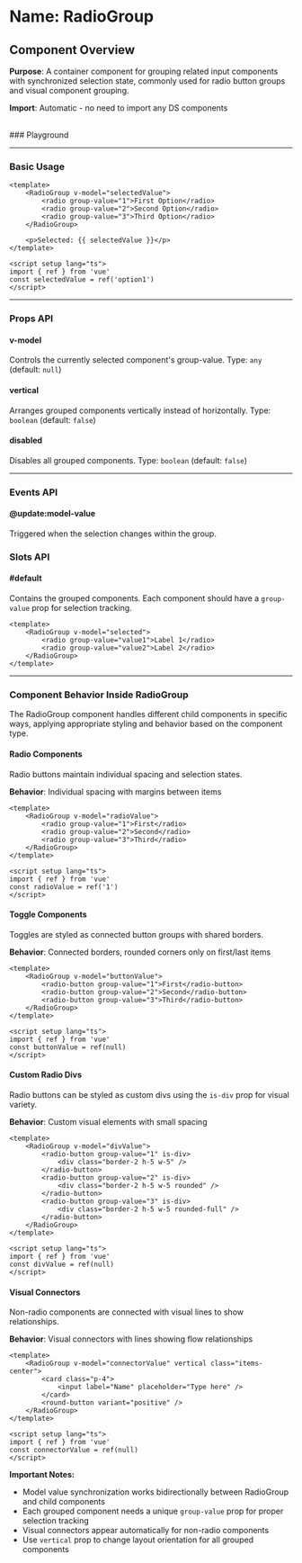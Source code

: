 
<Meta of={RadioGroup} />

# Name: RadioGroup
## Component Overview

**Purpose**: A container component for grouping related input components with synchronized selection state, commonly used for radio button groups and visual component grouping.

**Import**: Automatic - no need to import any DS components

<br />
### Playground

<Canvas of={RadioGroup.Radio} />
<Controls />

---

### Basic Usage

```vue
<template>
    <RadioGroup v-model="selectedValue">
        <radio group-value="1">First Option</radio>
        <radio group-value="2">Second Option</radio>
        <radio group-value="3">Third Option</radio>
    </RadioGroup>
    
    <p>Selected: {{ selectedValue }}</p>
</template>

<script setup lang="ts">
import { ref } from 'vue'
const selectedValue = ref('option1')
</script>
```

<Canvas sourceState="none" of={RadioGroup.Radio} />

---

### Props API

#### v-model
Controls the currently selected component's group-value. Type: `any` (default: `null`)

#### vertical
Arranges grouped components vertically instead of horizontally. Type: `boolean` (default: `false`)

<Canvas sourceState="none" of={RadioGroup.Vertical} />

#### disabled
Disables all grouped components. Type: `boolean` (default: `false`)

<Canvas sourceState="none" of={RadioGroup.Disabled} />

---

### Events API

#### @update:model-value
Triggered when the selection changes within the group.

### Slots API

#### #default
Contains the grouped components. Each component should have a `group-value` prop for selection tracking.

```vue
<template>
    <RadioGroup v-model="selected">
        <radio group-value="value1">Label 1</radio>
        <radio group-value="value2">Label 2</radio>
    </RadioGroup>
</template>
```

---

### Component Behavior Inside RadioGroup

The RadioGroup component handles different child components in specific ways, applying appropriate styling and behavior based on the component type.

#### Radio Components
Radio buttons maintain individual spacing and selection states.

**Behavior**: Individual spacing with margins between items

```vue
<template>
    <RadioGroup v-model="radioValue">
        <radio group-value="1">First</radio>
        <radio group-value="2">Second</radio>
        <radio group-value="3">Third</radio>
    </RadioGroup>
</template>

<script setup lang="ts">
import { ref } from 'vue'
const radioValue = ref('1')
</script>
```

<Canvas sourceState="none" of={RadioGroup.Radio} />

#### Toggle Components
Toggles are styled as connected button groups with shared borders.

**Behavior**: Connected borders, rounded corners only on first/last items

```vue
<template>
    <RadioGroup v-model="buttonValue">
        <radio-button group-value="1">First</radio-button>
        <radio-button group-value="2">Second</radio-button>
        <radio-button group-value="3">Third</radio-button>
    </RadioGroup>
</template>

<script setup lang="ts">
import { ref } from 'vue'
const buttonValue = ref(null)
</script>
```

<Canvas sourceState="none" of={RadioGroup.Toggle} />

#### Custom Radio Divs
Radio buttons can be styled as custom divs using the `is-div` prop for visual variety.

**Behavior**: Custom visual elements with small spacing

```vue
<template>
    <RadioGroup v-model="divValue">
        <radio-button group-value="1" is-div>
            <div class="border-2 h-5 w-5" />
        </radio-button>
        <radio-button group-value="2" is-div>
            <div class="border-2 h-5 w-5 rounded" />
        </radio-button>
        <radio-button group-value="3" is-div>
            <div class="border-2 h-5 w-5 rounded-full" />
        </radio-button>
    </RadioGroup>
</template>

<script setup lang="ts">
import { ref } from 'vue'
const divValue = ref(null)
</script>
```

<Canvas sourceState="none" of={RadioGroup.RadioDiv} />

#### Visual Connectors
Non-radio components are connected with visual lines to show relationships.

**Behavior**: Visual connectors with lines showing flow relationships

```vue
<template>
    <RadioGroup v-model="connectorValue" vertical class="items-center">
        <card class="p-4">
            <input label="Name" placeholder="Type here" />
        </card>
        <round-button variant="positive" />
    </RadioGroup>
</template>

<script setup lang="ts">
import { ref } from 'vue'
const connectorValue = ref(null)
</script>
```

<Canvas sourceState="none" of={RadioGroup.Conector} />

**Important Notes:**
- Model value synchronization works bidirectionally between RadioGroup and child components
- Each grouped component needs a unique `group-value` prop for proper selection tracking
- Visual connectors appear automatically for non-radio components
- Use `vertical` prop to change layout orientation for all grouped components
